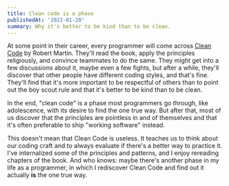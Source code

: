 ```yaml
---
title: Clean code is a phase
publishedAt: '2022-01-28'
summary: Why it's better to be kind than to be clean.
---
```


At some point in their career, every programmer will come across [Clean Code](https://gist.github.com/wojteklu/73c6914cc446146b8b533c0988cf8d29) by Robert Martin. They'll read the book, apply the principles religiously, and convince teammates to do the same. They might get into a few discussions about it, maybe even a few fights, but after a while, they'll discover that other people have different coding styles, and that's fine. They'll find that it's more important to be respectful of others than to point out the boy scout rule and that it's better to be kind than to be clean.

In the end, "clean code" is a phase most programmers go through, like adolescence, with its desire to find the one true way. But after that, most of us discover that the principles are pointless in and of themselves and that it's often preferable to ship "working software" instead.

This doesn't mean that Clean Code is useless. It teaches us to think about our coding craft and to always evaluate if there's a better way to practice it. I've internalized some of the principles and patterns, and I enjoy rereading chapters of the book. And who knows: maybe there's another phase in my life as a programmer, in which I rediscover Clean Code and find out it actually **is** the one true way.
